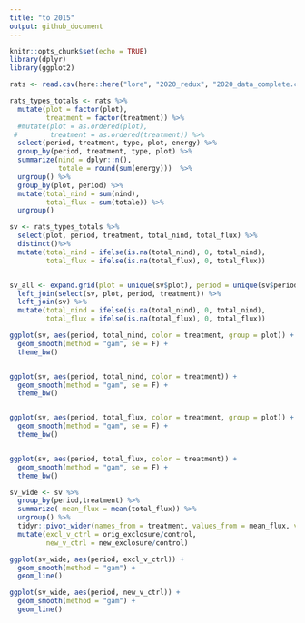 ```yaml
---
title: "to 2015"
output: github_document
---
```


```r
knitr::opts_chunk$set(echo = TRUE)
library(dplyr)
library(ggplot2)

```

```r
rats <- read.csv(here::here("lore", "2020_redux", "2020_data_complete.csv"))

```

```r

rats_types_totals <- rats %>%
  mutate(plot = factor(plot),
         treatment = factor(treatment)) %>%
  #mutate(plot = as.ordered(plot),
 #        treatment = as.ordered(treatment)) %>%
  select(period, treatment, type, plot, energy) %>%
  group_by(period, treatment, type, plot) %>%
  summarize(nind = dplyr::n(),
            totale = round(sum(energy)))  %>%
  ungroup() %>%
  group_by(plot, period) %>%
  mutate(total_nind = sum(nind),
         total_flux = sum(totale)) %>%
  ungroup()

sv <- rats_types_totals %>%
  select(plot, period, treatment, total_nind, total_flux) %>%
  distinct()%>%
  mutate(total_nind = ifelse(is.na(total_nind), 0, total_nind),
         total_flux = ifelse(is.na(total_flux), 0, total_flux))


sv_all <- expand.grid(plot = unique(sv$plot), period = unique(sv$period)) %>%
  left_join(select(sv, plot, period, treatment)) %>%
  left_join(sv) %>%
  mutate(total_nind = ifelse(is.na(total_nind), 0, total_nind),
         total_flux = ifelse(is.na(total_flux), 0, total_flux))

ggplot(sv, aes(period, total_nind, color = treatment, group = plot)) +
  geom_smooth(method = "gam", se = F) +
  theme_bw()


ggplot(sv, aes(period, total_nind, color = treatment)) +
  geom_smooth(method = "gam", se = F) +
  theme_bw()


ggplot(sv, aes(period, total_flux, color = treatment, group = plot)) +
  geom_smooth(method = "gam", se = F) +
  theme_bw()


ggplot(sv, aes(period, total_flux, color = treatment)) +
  geom_smooth(method = "gam", se = F) +
  theme_bw()


```

```r

sv_wide <- sv %>%
  group_by(period,treatment) %>%
  summarize( mean_flux = mean(total_flux)) %>%
  ungroup() %>%
  tidyr::pivot_wider(names_from = treatment, values_from = mean_flux, values_fill = 0) %>%
  mutate(excl_v_ctrl = orig_exclosure/control,
         new_v_ctrl = new_exclosure/control)

ggplot(sv_wide, aes(period, excl_v_ctrl)) +
  geom_smooth(method = "gam") +
  geom_line()

ggplot(sv_wide, aes(period, new_v_ctrl)) +
  geom_smooth(method = "gam") +
  geom_line()
```